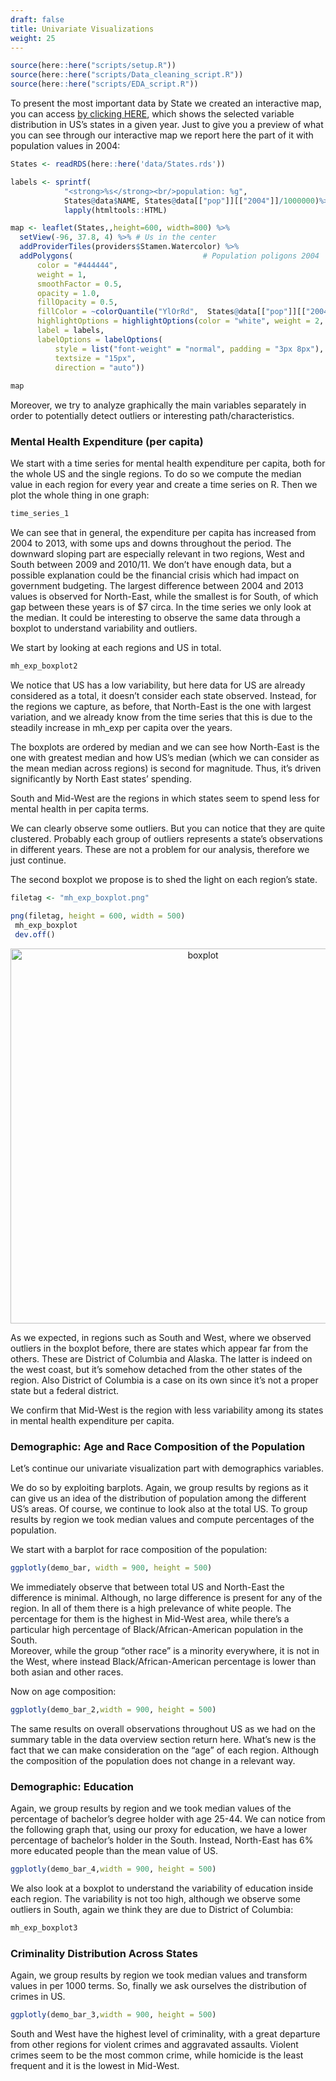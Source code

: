 ```yaml
---
draft: false
title: Univariate Visualizations
weight: 25
---
```

```r
source(here::here("scripts/setup.R"))
source(here::here("scripts/Data_cleaning_script.R"))
source(here::here("scripts/EDA_script.R"))
```


To present the most important data by State we created an interactive map, you can access [by clicking HERE](https://lorenzomezzini.shinyapps.io/interactive_map/), which shows the selected variable distribution in US's states in a given year. 
Just to give you a preview of what you can see through our interactive map we report here the part of it with population values in 2004:

```r
States <- readRDS(here::here('data/States.rds'))

labels <- sprintf(
            "<strong>%s</strong><br/>population: %g",
            States@data$NAME, States@data[["pop"]][["2004"]]/1000000)%>% 
            lapply(htmltools::HTML)

map <- leaflet(States,,height=600, width=800) %>%
  setView(-96, 37.8, 4) %>% # Us in the center
  addProviderTiles(providers$Stamen.Watercolor) %>%
  addPolygons(                             # Population poligons 2004
      color = "#444444", 
      weight = 1, 
      smoothFactor = 0.5,
      opacity = 1.0, 
      fillOpacity = 0.5,
      fillColor = ~colorQuantile("YlOrRd",  States@data[["pop"]][["2004"]]/1000000)( States@data[["pop"]][["2004"]]/1000000),
      highlightOptions = highlightOptions(color = "white", weight = 2, bringToFront = TRUE),
      label = labels,
      labelOptions = labelOptions(
          style = list("font-weight" = "normal", padding = "3px 8px"),
          textsize = "15px",
          direction = "auto"))
    
map
```

Moreover, we try to analyze graphically the main variables separately in order to potentially detect outliers or interesting path/characteristics.

### Mental Health Expenditure (per capita)

We start with a time series for mental health expenditure per capita, both for the whole US and the single regions. To do so we compute the median value in each region for every year and create a time series on R. Then we plot the whole thing in one graph: 

```r
time_series_1
```

We can see that in general, the expenditure per capita has increased from 2004 to 2013, with some ups and downs throughout the period. The downward sloping part are especially relevant in two regions, West and South between 2009 and 2010/11. We don't have enough data, but a possible explanation could be the financial crisis which had impact on government budgeting. The largest difference between 2004 and 2013 values is observed for North-East, while the smallest is for South, of which gap between these years is of $7 circa.
In the time series we only look at the median. It could be interesting to observe the same data through a boxplot to understand variability and outliers.

We start by looking at each regions and US in total.

```r
mh_exp_boxplot2
```

We notice that US has a low variability, but here data for US are already considered as a total, it doesn't consider each state observed. 
Instead, for the regions we capture, as before, that North-East is the one with largest variation, and we already know from the time series that this is due to the steadily increase in mh_exp per capita over the years. 

The boxplots are ordered by median and we can see how North-East is the one with greatest median and how US's median (which we can consider as the mean median across regions) is second for magnitude. Thus, it's driven significantly by North East states' spending. 

South and Mid-West are the regions in which states seem to spend less for mental health in per capita terms. 

We can clearly observe some outliers. But you can notice that they are quite clustered. Probably each group of outliers represents a state's observations in different years. These are not a problem for our analysis, therefore we just continue.

The second boxplot we propose is to shed the light on each region's state.


```r
filetag <- "mh_exp_boxplot.png"

png(filetag, height = 600, width = 500)
 mh_exp_boxplot
 dev.off()
```

<center> <p> <img src = "mh_exp_boxplot.png" alt="boxplot" style="width:600px;height:600px;" alt="centered image"/></p> </center>

As we expected, in regions such as South and West, where we observed outliers in the boxplot before, there are states which appear far from the others. These are District of Columbia and Alaska. The latter is indeed on the west coast, but it's somehow detached from the other states of the region. Also District of Columbia is a case on its own since it's not a proper state but a federal district. 

We confirm that Mid-West is the region with less variability among its states in mental health expenditure per capita.

### Demographic: Age and Race Composition of the Population

Let's continue our univariate visualization part with demographics variables.

We do so by exploiting barplots. Again, we group results by regions as it can give us an idea of the distribution of population among the different US's areas. Of course, we continue to look also at the total US.
To group results by region we took median values and compute percentages of the population.

We start with a barplot for race composition of the population:

```r
ggplotly(demo_bar, width = 900, height = 500)
```

We immediately observe that between total US and North-East the difference is minimal. Although, no large difference is present for any of the region. In all of them there is a high prelevance of white people. The percentage for them is the highest in Mid-West area, while there's a particular high percentage of Black/African-American population in the South. <br> Moreover, while the group "other race" is a minority everywhere, it is not in the West, where instead Black/African-American percentage is lower than both asian and other races.

Now on age composition:

```r
ggplotly(demo_bar_2,width = 900, height = 500)
```

The same results on overall observations throughout US as we had on the summary table in the data overview section return here.
What's new is the fact that we can make consideration on the "age" of each region. Although the composition of the population does not change in a relevant way. 

### Demographic: Education

Again, we group results by region and we took median values of the percentage of bachelor's degree holder with age 25-44.
We can notice from the following graph that, using our proxy for education, we have a lower percentage of bachelor's holder in the South. Instead, North-East has 6% more educated people than the mean value of US.

```r
ggplotly(demo_bar_4,width = 900, height = 500)
```

We also look at a boxplot to understand the variability of education inside each region. 
The variability is not too high, although we observe some outliers in South, again we think they are due to District of Columbia:

```r
mh_exp_boxplot3
```


### Criminality Distribution Across States

Again, we group results by region we took median values and transform values in per 1000 terms. 
So, finally we ask ourselves the distribution of crimes in US.

```r
ggplotly(demo_bar_3,width = 900, height = 500)
```

South and West have the highest level of criminality, with a great departure from other regions for violent crimes and aggravated assaults. 
Violent crimes seem to be the most common crime, while homicide is the least frequent and it is the lowest in Mid-West.
